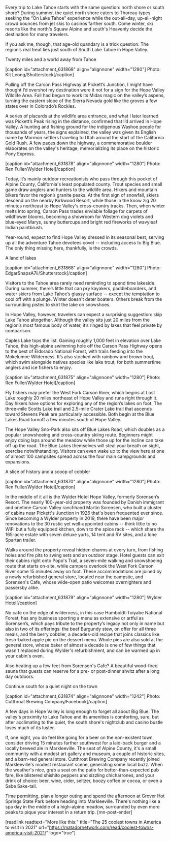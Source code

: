 Every trip to Lake Tahoe starts with the same question: north shore or south shore? During summer, the quiet north shore caters to Thoreau types seeking the “On Lake Tahoe” experience while the out-all-day, up-all-night crowd bounces from jet skis to casinos farther south. Come winter, ski resorts like the north's Squaw Alpine and south's Heavenly decide the destination for many travelers.

If you ask me, though, that age-old quandary is a trick question: The region’s real treat lies just south of South Lake Tahoe in Hope Valley.

Twenty miles and a world away from Tahoe

[caption id="attachment_631868" align="alignnone" width="1280"] Photo: Kit Leong/Shutterstock[/caption]

Pulling off the Carson Pass Highway at Pickett’s Junction, I might have thought I’d overshot my destination were it not for a sign for the Hope Valley Wildlife Area. Fall had begun to work its Midas magic on the valley’s aspens, turning the eastern slope of the Sierra Nevada gold like the groves a few states over in Colorado’s Rockies.

A series of placards at the wildlife area entrance, and what I later learned was Pickett’s Peak rising in the distance, confirmed that I’d arrived in Hope Valley. A hunting and fishing ground for the indigenous Washoe people for thousands of years, the signs explained, the valley was given its English name by Mormon settlers traveling to Utah around the start of the California Gold Rush. A few paces down the highway, a commemorative boulder elaborates on the valley's heritage, memorializing its place on the historic Pony Express.

[caption id="attachment_631878" align="alignnone" width="1280"] Photo: Ren Fuller/Wylder Hotel[/caption]

Today, it’s mainly outdoor recreationists who pass through this pocket of Alpine County, California's least populated county. Trout species and small game draw anglers and hunters to the wildlife area. Hikers and mountain bikers favor the region’s granite peaks. At the first sign of snowfall, skiers descend on the nearby Kirkwood Resort, while those in the know zig 20 minutes northeast to Hope Valley's cross-country tracks. Then, when winter melts into spring, Carson Pass trades enviable foliage for carpets of wildflower blooms, becoming a showroom for Western dog violets and blue-eyed Marys, sunny buttercups and bright red fireworks of wavyleaf Indian paintbrush.

Year-round, expect to find Hope Valley dressed in its seasonal best, serving up all the adventure Tahoe devotees covet -- including access to Big Blue. The only thing missing here, thankfully, is the crowds.

A land of lakes

[caption id="attachment_631868" align="alignnone" width="1280"] Photo: EdgarSnapsA7ii/Shutterstock[/caption]

Visitors to the Tahoe area rarely need reminding to spend time lakeside. During summer, there’s little that can pry kayakers, paddleboarders, and water skiers from Lake Tahoe’s glassy surface -- except the temptation to cool off with a plunge. Winter doesn't deter boaters. Others break from the surrounding pistes to skirt the lake on snowshoes.

In Hope Valley, however, travelers can expect a surprising suggestion: skip Lake Tahoe altogether. Although the valley sits just 20 miles from the region’s most famous body of water, it’s ringed by lakes that feel private by comparison.

Caples Lake tops the list. Gaining roughly 1,000 feet in elevation over Lake Tahoe, this high-alpine swimming hole off the Carson Pass Highway opens to the best of Eldorado National Forest, with trails feeding into the Mokelumne Wilderness. It’s also stocked with rainbow and brown trout, which swim alongside natives species like lake trout, for both summertime anglers and ice fishers to enjoy.

[caption id="attachment_631875" align="alignnone" width="1280"] Photo: Ren Fuller/Wylder Hotel[/caption]

Fly fishers may prefer the West Fork Carson River, which begins at Lost Lake roughly 20 miles northeast of Hope Valley and runs right through it. Day hikers have options for exploring any of the region’s lakes on foot. The three-mile Scotts Lake trail and 2.5-mile Crater Lake trail that ascends toward Stevens Peak are particularly accessible. Both begin at the Blue Lakes Road turnoff a few minutes south of Hope Valley.

The Hope Valley Sno-Park also sits off Blue Lakes Road, which doubles as a popular snowshoeing and cross-country skiing route. Beginners might enjoy doing laps around the meadow while those up for the incline can take off up the road. The Blue Lakes themselves will steal your breath on sight, exercise notwithstanding. Visitors can even wake up to the view here at one of almost 100 campsites spread across the four main campgrounds and expansions.

A slice of history and a scoop of cobbler

[caption id="attachment_631870" align="alignnone" width="1280"] Photo: Ren Fuller/Wylder Hotel[/caption]

In the middle of it all is the Wylder Hotel Hope Valley, formerly Sorensen’s Resort. The nearly 100-year-old property was founded by Danish immigrant and onetime Carson Valley ranchhand Martin Sorensen, who built a cluster of cabins near Pickett's Junction in 1926 that's been frequented ever since. Since becoming a Wylder property in 2019, there have been major renovations to the 30 rustic yet well-appointed cabins -- think little to no WiFi but a fully equipped kitchen, down to the spice rack -- which share the 165-acre estate with seven deluxe yurts, 14 tent and RV sites, and a lone Spartan trailer.

Walks around the property reveal hidden charms at every turn, from fishing holes and fire pits to swing sets and an outdoor stage. Hotel guests can exit their cabins right onto Popo's Trail, a seven-mile walking and snowshoeing route that starts on-site, while campers overlook the West Fork Carson River some 15 minutes away on foot. These accommodations are joined by a newly refurbished general store, located near the campsite, and Sorensen's Cafe, whose wide-open patio welcomes overnighters and passersby alike.

[caption id="attachment_631879" align="alignnone" width="1280"] Wylder Hotel[/caption]

No cafe on the edge of wilderness, in this case Humboldt-Toiyabe National Forest, has any business sporting a menu as extensive or artful as Sorensen’s, which pays tribute to the property’s legacy not only in name but also in two of its offerings: the beef Burgundy stew, on offer for all three meals, and the berry cobbler, a decades-old recipe that joins classics like fresh-baked apple pie on the dessert menu. Whole pies are also sold at the general store, whose baker of almost a decade is one of few things that wasn't replaced during Wylder's refurbishment, and can be warmed up in your cabin's oven.

Also heating up a few feet from Sorensen's Cafe? A beautiful wood-fired sauna that guests can reserve for a pre- or post-dinner shvitz after a long day outdoors.

Continue south for a quiet night on the town

[caption id="attachment_631874" align="alignnone" width="1242"] Photo: Cutthroat Brewing Company/Facebook[/caption]

A few days in Hope Valley is long enough to forget all about Big Blue. The valley's proximity to Lake Tahoe and its amenities is comforting, sure, but after acclimating to the quiet, the south shore's nightclub and casino bustle loses much of its luster.

If, one night, you do feel like going for a beer on the non-existent town, consider driving 15 minutes farther southwest for a laid-back burger and a locally brewed ale in Markleeville. The seat of Alpine County, it's a small community with a modest art gallery and museum, a couple of historic sites, and a barn-red general store. Cutthroat Brewing Company recently joined Markleeville's modest restaurant scene, generating some local buzz. When the weather's nice, grab a seat on the patio for better-than-expected pub fare, like blistered shishito peppers and sizzling chicharrones, and your drink of choice: beer, wine, cider, seltzer, boozy coffee or cocoa, or even a Sabe Sake-tail.

Time permitting, plan a longer outing and spend the afternoon at Grover Hot Springs State Park before heading into Markleeville. There's nothing like a spa day in the middle of a high-alpine meadow, surrounded by even more peaks to pique your interest in a return trip. [mn-post-ender]

[readlink readtext="More like this:" title="The 25 coolest towns in America to visit in 2021"  url="https://matadornetwork.com/read/coolest-towns-america-visit-2021/" logo="true"]

